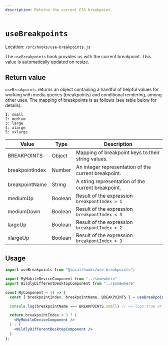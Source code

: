 ```yaml
---
description: Returns the current CSS breakpoint.
---
```


# `useBreakpoints`

Location: `/src/hooks/use-breakpoints.js`

The `useBreakpoints` hook provides us with the current breakpoint. This value is automatically updated on resize.

## Return value

`useBreakpoints` returns an object containing a handful of helpful values for working with media queries (breakpoints) and conditional rendering, among other uses. The mapping of breakpoints is as follows (see table below for details):

```
1: small
2: medium
3: large
4: xlarge
5: xxlarge
```

| Value           | Type     | Description                                          |
| --------------  | -------- | ---------------------------------------------------- |
| BREAKPOINTS     | Object   | Mapping of breakpoint keys to their string values.   |
| breakpointIndex | Number   | An integer representation of the current breakpoint. |
| breakpointName  | String   | A string representation of the current breakpoint.   |
| mediumUp        | Boolean  | Result of the expression `breakpontIndex > 1`        |
| mediumDown      | Boolean  | Result of the expression `breakpontIndex < 3`        |
| largeUp         | Boolean  | Result of the expression `breakpontIndex > 2`        |
| xlargeUp        | Boolean  | Result of the expression `breakpontIndex > 3`        |

## Usage

```jsx
import useBreakpoints from "@local/hooks/use-breakpoints";

import MyMobileDeviceComponent from "../somewhere"
import WildlyDifferentDesktopComponent from "../somewhere"

const MyComponent = () => {
  const { breakpointIndex, breakpointName, BREAKPOINTS } = useBreakpoints()

  console.log(breakpointName === BREAKPOINTS.small) // => logs true or false

  return breakpointIndex < 3 ? (
    <MyMobileDeviceComponent />
  ) : (
    <WildlyDifferentDesktopComponent />
  )
};
```
